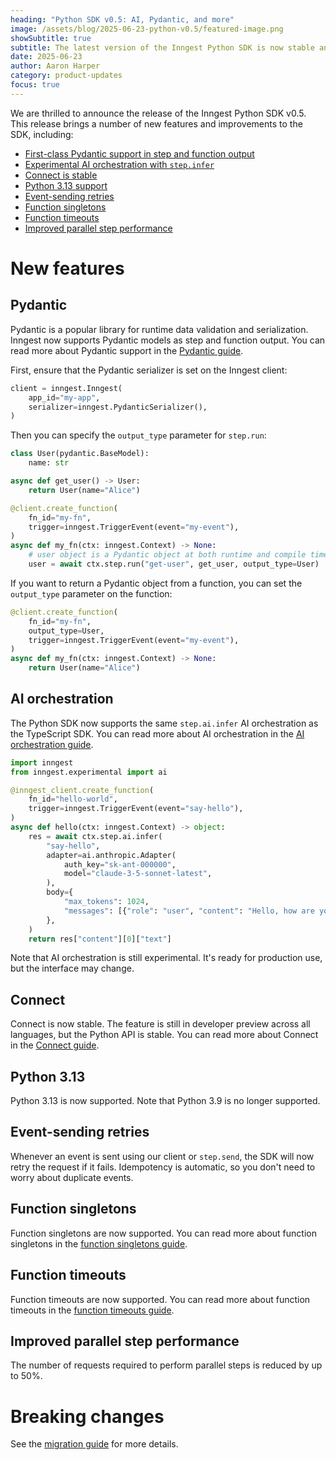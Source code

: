 ```yaml
---
heading: "Python SDK v0.5: AI, Pydantic, and more"
image: /assets/blog/2025-06-23-python-v0.5/featured-image.png
showSubtitle: true
subtitle: The latest version of the Inngest Python SDK is now stable and ready for production use.
date: 2025-06-23
author: Aaron Harper
category: product-updates
focus: true
---
```


We are thrilled to announce the release of the Inngest Python SDK v0.5. This release brings a number of new features and improvements to the SDK, including:

- [First-class Pydantic support in step and function output](#pydantic)
- [Experimental AI orchestration with `step.infer`](#ai-orchestration)
- [Connect is stable](#connect)
- [Python 3.13 support](#python-313)
- [Event-sending retries](#event-sending-retries)
- [Function singletons](#function-singletons)
- [Function timeouts](#function-timeouts)
- [Improved parallel step performance](#improved-parallel-step-performance)

# New features

## Pydantic

Pydantic is a popular library for runtime data validation and serialization. Inngest now supports Pydantic models as step and function output. You can read more about Pydantic support in the [Pydantic guide](/docs/reference/python/guides/pydantic).

First, ensure that the Pydantic serializer is set on the Inngest client:
```py
client = inngest.Inngest(
    app_id="my-app",
    serializer=inngest.PydanticSerializer(),
)
```

Then you can specify the `output_type` parameter for `step.run`:

```py
class User(pydantic.BaseModel):
    name: str

async def get_user() -> User:
    return User(name="Alice")

@client.create_function(
    fn_id="my-fn",
    trigger=inngest.TriggerEvent(event="my-event"),
)
async def my_fn(ctx: inngest.Context) -> None:
    # user object is a Pydantic object at both runtime and compile time
    user = await ctx.step.run("get-user", get_user, output_type=User)
```

If you want to return a Pydantic object from a function, you can set the `output_type` parameter on the function:

```py
@client.create_function(
    fn_id="my-fn",
    output_type=User,
    trigger=inngest.TriggerEvent(event="my-event"),
)
async def my_fn(ctx: inngest.Context) -> None:
    return User(name="Alice")
```

## AI orchestration

The Python SDK now supports the same `step.ai.infer` AI orchestration as the TypeScript SDK. You can read more about AI orchestration in the [AI orchestration guide](/docs/features/inngest-functions/steps-workflows/step-ai-orchestration).

```py
import inngest
from inngest.experimental import ai

@inngest_client.create_function(
    fn_id="hello-world",
    trigger=inngest.TriggerEvent(event="say-hello"),
)
async def hello(ctx: inngest.Context) -> object:
    res = await ctx.step.ai.infer(
        "say-hello",
        adapter=ai.anthropic.Adapter(
            auth_key="sk-ant-000000",
            model="claude-3-5-sonnet-latest",
        ),
        body={
            "max_tokens": 1024,
            "messages": [{"role": "user", "content": "Hello, how are you?"}],
        },
    )
    return res["content"][0]["text"]
```

Note that AI orchestration is still experimental. It's ready for production use, but the interface may change.

## Connect

Connect is now stable. The feature is still in developer preview across all languages, but the Python API is stable. You can read more about Connect in the [Connect guide](/docs/setup/connect).

## Python 3.13

Python 3.13 is now supported. Note that Python 3.9 is no longer supported.

## Event-sending retries

Whenever an event is sent using our client or `step.send`, the SDK will now retry the request if it fails. Idempotency is automatic, so you don't need to worry about duplicate events.

## Function singletons

Function singletons are now supported. You can read more about function singletons in the [function singletons guide](/docs/guides/singleton).

## Function timeouts

Function timeouts are now supported. You can read more about function timeouts in the [function timeouts guide](/docs/features/inngest-functions/cancellation/cancel-on-timeouts).

## Improved parallel step performance

The number of requests required to perform parallel steps is reduced by up to 50%.

# Breaking changes

See the [migration guide](/docs/reference/python/migrations/v0.4-to-v0.5) for more details.
